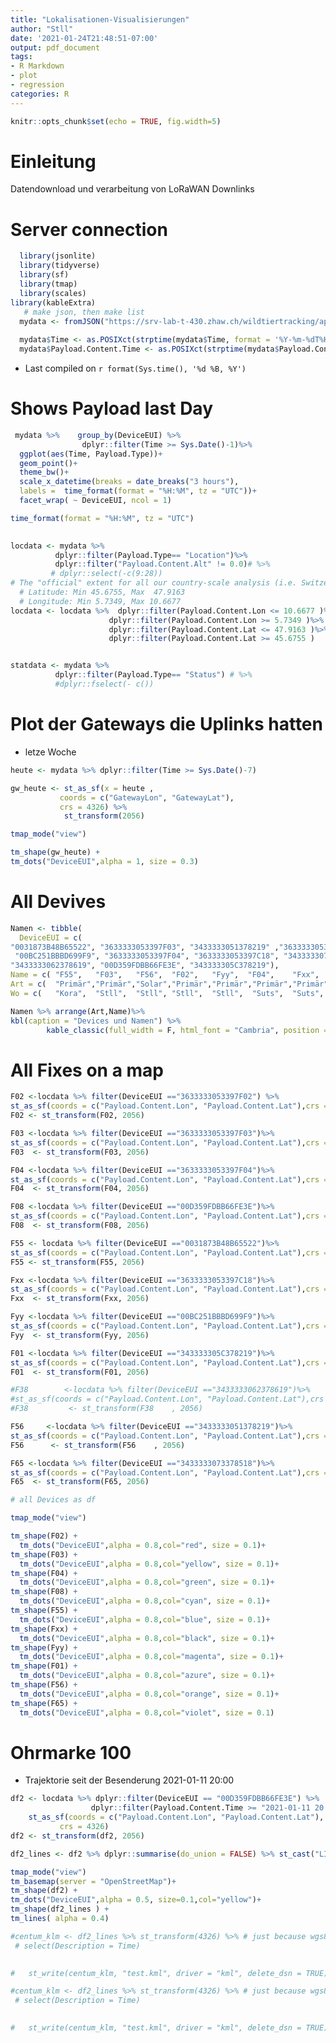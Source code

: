```yaml
---
title: "Lokalisationen-Visualisierungen"
author: "Stll"
date: '2021-01-24T21:48:51-07:00'
output: pdf_document
tags:
- R Markdown
- plot
- regression
categories: R
---
```



```r
knitr::opts_chunk$set(echo = TRUE, fig.width=5)
```

  

# Einleitung     
Datendownload und verarbeitung von LoRaWAN Downlinks

# Server connection
```r
  library(jsonlite)
  library(tidyverse)
  library(sf)
  library(tmap)
  library(scales) 
library(kableExtra)
   # make json, then make list
  mydata <- fromJSON("https://srv-lab-t-430.zhaw.ch/wildtiertracking/api/parsed-data/json", flatten = TRUE)
  
  mydata$Time <- as.POSIXct(strptime(mydata$Time, format = '%Y-%m-%dT%H:%M:%S'), format = '%Y-%m-%dT%H:%M:%S')
  mydata$Payload.Content.Time <- as.POSIXct(strptime(mydata$Payload.Content.Time , format = '%Y-%m-%dT%H:%M:%S'), format = '%Y-%m-%dT%H:%M:%S')

```

- Last compiled on `r format(Sys.time(), '%d %B, %Y')`

# Shows Payload last Day
```r

 mydata %>%    group_by(DeviceEUI) %>%
                dplyr::filter(Time >= Sys.Date()-1)%>%
  ggplot(aes(Time, Payload.Type))+
  geom_point()+
  theme_bw()+
  scale_x_datetime(breaks = date_breaks("3 hours"),
  labels =  time_format(format = "%H:%M", tz = "UTC"))+
  facet_wrap( ~ DeviceEUI, ncol = 1)

time_format(format = "%H:%M", tz = "UTC")
 

```
 

```r
locdata <- mydata %>% 
          dplyr::filter(Payload.Type== "Location")%>%
          dplyr::filter("Payload.Content.Alt" != 0.0)# %>%
         # dplyr::select(-c(9:28))
# The "official" extent for all our country-scale analysis (i.e. Switzerland) is:
  # Latitude: Min 45.6755, Max  47.9163
  # Longitude: Min 5.7349, Max 10.6677
locdata <- locdata %>%  dplyr::filter(Payload.Content.Lon <= 10.6677 )%>%
                      dplyr::filter(Payload.Content.Lon >= 5.7349 )%>%
                      dplyr::filter(Payload.Content.Lat <= 47.9163 )%>%
                      dplyr::filter(Payload.Content.Lat >= 45.6755 )


statdata <- mydata %>% 
          dplyr::filter(Payload.Type== "Status") # %>%
          #dplyr::fselect(- c())
```

  

# Plot der Gateways die Uplinks hatten   
- letze Woche
```r
heute <- mydata %>% dplyr::filter(Time >= Sys.Date()-7) 

gw_heute <- st_as_sf(x = heute ,                         
           coords = c("GatewayLon", "GatewayLat"),
           crs = 4326) %>%
            st_transform(2056)

tmap_mode("view")

tm_shape(gw_heute) +
tm_dots("DeviceEUI",alpha = 1, size = 0.3)
```

# All Devives
```r
Namen <- tibble(
  DeviceEUI = c(
"0031873B48B65522", "3633333053397F03", "3433333051378219" ,"3633333053397F02",
 "00BC251BBBD699F9", "3633333053397F04", "3633333053397C18", "3433333073378518",
"3433333062378619", "00D359FDBB66FE3E", "343333305C378219"), 
Name = c( "F55",   "F03",   "F56",  "F02",   "Fyy",  "F04",    "Fxx",   "F65",  "F38", "F08", "F01"   ),  
Art = c(  "Primär","Primär","Solar","Primär","Primär","Primär","Primär","Solar","Solar","Primär", "Solar"  ),
Wo = c(   "Kora",  "Stll",  "Stll", "Stll",  "Stll",  "Suts",  "Suts",  "Stll", "Neye", "Kuh"  ,"Stll"))

Namen %>% arrange(Art,Name)%>%
kbl(caption = "Devices und Namen") %>%
        kable_classic(full_width = F, html_font = "Cambria", position = "left") 
```



# All Fixes on a map
```r
F02	<-locdata %>% filter(DeviceEUI =="3633333053397F02") %>%
st_as_sf(coords = c("Payload.Content.Lon", "Payload.Content.Lat"),crs = 4326)
F02 <- st_transform(F02, 2056)

F03	<-locdata %>% filter(DeviceEUI =="3633333053397F03")%>%
st_as_sf(coords = c("Payload.Content.Lon", "Payload.Content.Lat"),crs = 4326)
F03	 <- st_transform(F03, 2056)

F04	<-locdata %>% filter(DeviceEUI =="3633333053397F04")%>%
st_as_sf(coords = c("Payload.Content.Lon", "Payload.Content.Lat"),crs = 4326)
F04	 <- st_transform(F04, 2056)

F08	<-locdata %>% filter(DeviceEUI =="00D359FDBB66FE3E")%>%
st_as_sf(coords = c("Payload.Content.Lon", "Payload.Content.Lat"),crs = 4326)
F08	 <- st_transform(F08, 2056)

F55 <- locdata %>% filter(DeviceEUI =="0031873B48B65522")%>%
st_as_sf(coords = c("Payload.Content.Lon", "Payload.Content.Lat"),crs = 4326)
F55 <- st_transform(F55, 2056)

Fxx	<-locdata %>% filter(DeviceEUI =="3633333053397C18")%>%
st_as_sf(coords = c("Payload.Content.Lon", "Payload.Content.Lat"),crs = 4326)
Fxx	 <- st_transform(Fxx, 2056)

Fyy	<-locdata %>% filter(DeviceEUI =="00BC251BBBD699F9")%>%
st_as_sf(coords = c("Payload.Content.Lon", "Payload.Content.Lat"),crs = 4326)
Fyy	 <- st_transform(Fyy, 2056)

F01	<-locdata %>% filter(DeviceEUI =="343333305C378219")%>%
st_as_sf(coords = c("Payload.Content.Lon", "Payload.Content.Lat"),crs = 4326)
F01	 <- st_transform(F01, 2056)

#F38		<-locdata %>% filter(DeviceEUI =="3433333062378619")%>%
#st_as_sf(coords = c("Payload.Content.Lon", "Payload.Content.Lat"),crs = 4326)
#F38		 <- st_transform(F38	, 2056)

F56		<-locdata %>% filter(DeviceEUI =="3433333051378219")%>%
st_as_sf(coords = c("Payload.Content.Lon", "Payload.Content.Lat"),crs = 4326)
F56		 <- st_transform(F56	, 2056)

F65	<-locdata %>% filter(DeviceEUI =="3433333073378518")%>%
st_as_sf(coords = c("Payload.Content.Lon", "Payload.Content.Lat"),crs = 4326)
F65	 <- st_transform(F65, 2056)

# all Devices as df 

tmap_mode("view")

tm_shape(F02) +
  tm_dots("DeviceEUI",alpha = 0.8,col="red", size = 0.1)+
tm_shape(F03) +
  tm_dots("DeviceEUI",alpha = 0.8,col="yellow", size = 0.1)+
tm_shape(F04) +
  tm_dots("DeviceEUI",alpha = 0.8,col="green", size = 0.1)+
tm_shape(F08) +
  tm_dots("DeviceEUI",alpha = 0.8,col="cyan", size = 0.1)+
tm_shape(F55) +
  tm_dots("DeviceEUI",alpha = 0.8,col="blue", size = 0.1)+
tm_shape(Fxx) +
  tm_dots("DeviceEUI",alpha = 0.8,col="black", size = 0.1)+
tm_shape(Fyy) +
  tm_dots("DeviceEUI",alpha = 0.8,col="magenta", size = 0.1)+
tm_shape(F01) +
  tm_dots("DeviceEUI",alpha = 0.8,col="azure", size = 0.1)+
tm_shape(F56) +
  tm_dots("DeviceEUI",alpha = 0.8,col="orange", size = 0.1)+
tm_shape(F65) +
  tm_dots("DeviceEUI",alpha = 0.8,col="violet", size = 0.1)

```

# Ohrmarke 100   
- Trajektorie seit der Besenderung 2021-01-11 20:00
```r
df2 <- locdata %>% dplyr::filter(DeviceEUI == "00D359FDBB66FE3E") %>%
                  dplyr::filter(Payload.Content.Time >= "2021-01-11 20:00:00")%>%  
    st_as_sf(coords = c("Payload.Content.Lon", "Payload.Content.Lat"),
           crs = 4326)
df2 <- st_transform(df2, 2056)

df2_lines <- df2 %>% dplyr::summarise(do_union = FALSE) %>% st_cast("LINESTRING")

tmap_mode("view")
tm_basemap(server = "OpenStreetMap")+
tm_shape(df2) +
tm_dots("DeviceEUI",alpha = 0.5, size=0.1,col="yellow")+
tm_shape(df2_lines ) +
tm_lines( alpha = 0.4)   

#centum_klm <- df2_lines %>% st_transform(4326) %>% # just because wgs84...
 # select(Description = Time) 

  
#   st_write(centum_klm, "test.kml", driver = "kml", delete_dsn = TRUE)

```


    

```r

#centum_klm <- df2_lines %>% st_transform(4326) %>% # just because wgs84...
 # select(Description = Time)

  
#   st_write(centum_klm, "test.kml", driver = "kml", delete_dsn = TRUE)

```

